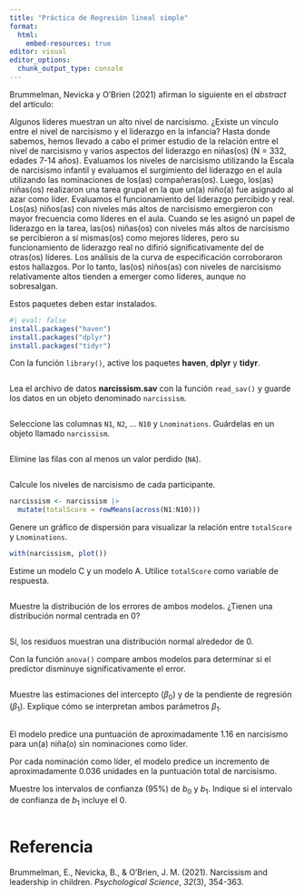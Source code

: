 ```yaml
---
title: "Práctica de Regresión lineal simple"
format: 
  html:
    embed-resources: true
editor: visual
editor_options: 
  chunk_output_type: console
---
```


Brummelman, Nevicka y O'Brien (2021) afirman lo siguiente en el *abstract* del artículo:

Algunos líderes muestran un alto nivel de narcisismo. ¿Existe un vínculo entre el nivel de narcisismo y el liderazgo en la infancia? Hasta donde sabemos, hemos llevado a cabo el primer estudio de la relación entre el nivel de narcisismo y varios aspectos del liderazgo en niñas(os) (N = 332, edades 7-14 años). Evaluamos los niveles de narcisismo utilizando la Escala de narcisismo infantil y evaluamos el surgimiento del liderazgo en el aula utilizando las nominaciones de los(as) compañeras(os). Luego, los(as) niñas(os) realizaron una tarea grupal en la que un(a) niño(a) fue asignado al azar como líder. Evaluamos el funcionamiento del liderazgo percibido y real. Los(as) niños(as) con niveles más altos de narcisismo emergieron con mayor frecuencia como líderes en el aula. Cuando se les asignó un papel de liderazgo en la tarea, las(os) niñas(os) con niveles más altos de narcisismo se percibieron a sí mismas(os) como mejores líderes, pero su funcionamiento de liderazgo real no difirió significativamente del de otras(os) líderes. Los análisis de la curva de especificación corroboraron estos hallazgos. Por lo tanto, las(os) niños(as) con niveles de narcisismo relativamente altos tienden a emerger como líderes, aunque no sobresalgan.

Estos paquetes deben estar instalados.

```r
#| eval: false
install.packages("haven")
install.packages("dplyr")
install.packages("tidyr")
```

Con la función `library()`, active los paquetes **haven**, **dplyr** y **tidyr**.

```r

```

Lea el archivo de datos **narcissism.sav** con la función `read_sav()` y guarde los datos en un objeto denominado `narcissism`.

```r

```

Seleccione las columnas `N1`, `N2`, ... `N10` y `Lnominations`. Guárdelas en un objeto llamado `narcissism`.

```r

```

Elimine las filas con al menos un valor perdido (`NA`).

```r

```

Calcule los niveles de narcisismo de cada participante.

```r
narcissism <- narcissism |>
  mutate(totalScore = rowMeans(across(N1:N10)))
```

Genere un gráfico de dispersión para visualizar la relación entre `totalScore` y `Lnominations`.

```r
with(narcissism, plot())
```

Estime un modelo C y un modelo A. Utilice `totalScore` como variable de respuesta.

```r

```

Muestre la distribución de los errores de ambos modelos. ¿Tienen una distribución normal centrada en 0?

```r

```

Sí, los residuos muestran una distribución normal alrededor de 0.

Con la función `anova()` compare ambos modelos para determinar si el predictor disminuye significativamente el error.

```r

```

Muestre las estimaciones del intercepto ($\beta_0$) y de la pendiente de regresión ($\beta_1$). Explique cómo se interpretan ambos parámetros $\beta_1$.

```r

```

El modelo predice una puntuación de aproximadamente 1.16 en narcisismo para un(a) niña(o) sin nominaciones como líder.

Por cada nominación como líder, el modelo predice un incremento de aproximadamente 0.036 unidades en la puntuación total de narcisismo.

Muestre los intervalos de confianza (95%) de $b_0$ y $b_1$. Indique si el intervalo de confianza de $b_1$ incluye el 0.

```r

```

# Referencia

Brummelman, E., Nevicka, B., & O'Brien, J. M. (2021). Narcissism and leadership in children. *Psychological Science*, *32*(3), 354-363.
